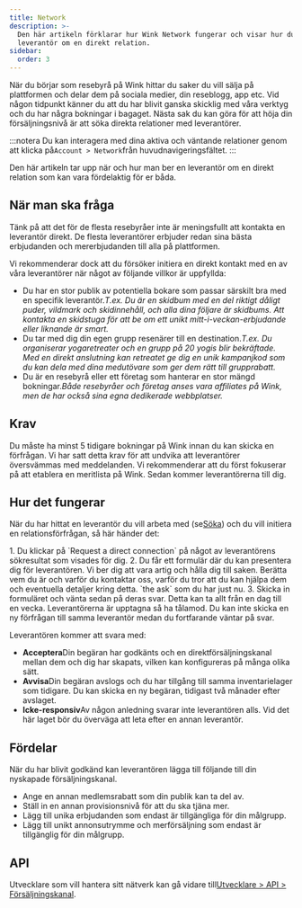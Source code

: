 ```yaml
---
title: Network
description: >-
  Den här artikeln förklarar hur Wink Network fungerar och visar hur du ber en
  leverantör om en direkt relation.
sidebar:
  order: 3
---
```


När du börjar som resebyrå på Wink hittar du saker du vill sälja på plattformen och delar dem på sociala medier, din reseblogg, app etc.
Vid någon tidpunkt känner du att du har blivit ganska skicklig med våra verktyg och du har några bokningar i bagaget.
Nästa sak du kan göra för att höja din försäljningsnivå är att söka direkta relationer med leverantörer.

:::notera
Du kan interagera med dina aktiva och väntande relationer genom att klicka på`Account > Network`från huvudnavigeringsfältet.
:::

Den här artikeln tar upp när och hur man ber en leverantör om en direkt relation som kan vara fördelaktig för er båda.

## När man ska fråga

Tänk på att det för de flesta resebyråer inte är meningsfullt att kontakta en leverantör direkt. De flesta leverantörer erbjuder redan sina bästa erbjudanden och mererbjudanden till alla på plattformen.

Vi rekommenderar dock att du försöker initiera en direkt kontakt med en av våra leverantörer när något av följande villkor är uppfyllda:

* Du har en stor publik av potentiella bokare som passar särskilt bra med en specifik leverantör.*T.ex. Du är en skidbum med en del riktigt dåligt puder, vildmark och skidinnehåll, och alla dina följare är skidbums. Att kontakta en skidstuga för att be om ett unikt mitt-i-veckan-erbjudande eller liknande är smart.*
* Du tar med dig din egen grupp resenärer till en destination.*T.ex. Du organiserar yogaretreater och en grupp på 20 yogis blir bekräftade. Med en direkt anslutning kan retreatet ge dig en unik kampanjkod som du kan dela med dina medutövare som ger dem rätt till grupprabatt.*
* Du är en resebyrå eller ett företag som hanterar en stor mängd bokningar.*Både resebyråer och företag anses vara affiliates på Wink, men de har också sina egna dedikerade webbplatser.*

## Krav

Du måste ha minst 5 tidigare bokningar på Wink innan du kan skicka en förfrågan.
Vi har satt detta krav för att undvika att leverantörer översvämmas med meddelanden. Vi rekommenderar att du först fokuserar på att etablera en meritlista på Wink. Sedan kommer leverantörerna till dig.

## Hur det fungerar

När du har hittat en leverantör du vill arbeta med (se[Söka](/studio/search/)) och du vill initiera en relationsförfrågan, så här händer det:

<Steps>
  1. Du klickar på `Request a direct connection` på något av leverantörens sökresultat som visades för dig.
  2. Du får ett formulär där du kan presentera dig för leverantören. Vi ber dig att vara artig och hålla dig till saken. Berätta vem du är och varför du kontaktar oss, varför du tror att du kan hjälpa dem och eventuella detaljer kring detta. `the ask` som du har just nu.
  3. Skicka in formuläret och vänta sedan på deras svar. Detta kan ta allt från en dag till en vecka. Leverantörerna är upptagna så ha tålamod. Du kan inte skicka en ny förfrågan till samma leverantör medan du fortfarande väntar på svar.
</Steps>


Leverantören kommer att svara med:

* **Acceptera**Din begäran har godkänts och en direktförsäljningskanal mellan dem och dig har skapats, vilken kan konfigureras på många olika sätt.
* **Avvisa**Din begäran avslogs och du har tillgång till samma inventarielager som tidigare. Du kan skicka en ny begäran, tidigast två månader efter avslaget.
* **Icke-responsiv**Av någon anledning svarar inte leverantören alls. Vid det här laget bör du överväga att leta efter en annan leverantör.

## Fördelar

När du har blivit godkänd kan leverantören lägga till följande till din nyskapade försäljningskanal.

* Ange en annan medlemsrabatt som din publik kan ta del av.
* Ställ in en annan provisionsnivå för att du ska tjäna mer.
* Lägg till unika erbjudanden som endast är tillgängliga för din målgrupp.
* Lägg till unikt annonsutrymme och merförsäljning som endast är tillgänglig för din målgrupp.

## API

Utvecklare som vill hantera sitt nätverk kan gå vidare till[Utvecklare > API > Försäljningskanal](/developers/apis/#sales-channel-api).

